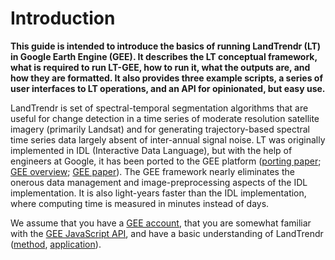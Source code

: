 # Introduction

**This guide is intended to introduce the basics of running LandTrendr (LT) in Google Earth Engine (GEE). 
It describes the LT conceptual framework, what is required to run LT-GEE, how to run it, 
what the outputs are, and how they are formatted. It also provides three example scripts,
a series of user interfaces to LT operations, and an API for opinionated, but easy use.**

LandTrendr is set of spectral-temporal segmentation algorithms that are useful 
for change detection in a time series of moderate resolution satellite imagery (primarily Landsat) 
and for generating trajectory-based spectral time series data largely absent of 
inter-annual signal noise. 
LT was originally implemented in IDL (Interactive Data Language), 
but with the help of engineers at Google, it has been ported to the GEE platform 
([porting paper](http://www.mdpi.com/2072-4292/10/5/691); [GEE overview](https://earthengine.google.com/); [GEE paper](https://www.sciencedirect.com/science/article/pii/S0034425717302900)). 
The GEE framework nearly eliminates the onerous data management and image-preprocessing 
aspects of the IDL implementation. It is also light-years faster than the IDL 
implementation, where computing time is measured in minutes instead of days.

We assume that you have a [GEE account](https://signup.earthengine.google.com/#!/), 
that you are somewhat familiar with the [GEE JavaScript API](https://developers.google.com/earth-engine/), 
and have a basic understanding of LandTrendr ([method](http://geotrendr.ceoas.oregonstate.edu/files/2015/05/Kennedy_etal2010.pdf), 
[application](http://geotrendr.ceoas.oregonstate.edu/files/2015/05/kennedy_etal_2012_nwfp.pdf)).
